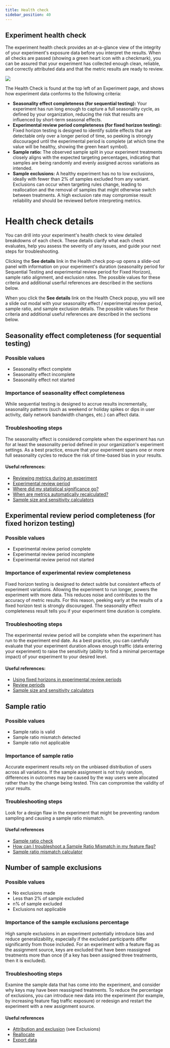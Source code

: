 ```yaml
---
title: Health check
sidebar_position: 40
---
```


## Experiment health check

The experiment health check provides an at-a-glance view of the integrity of your experiment's exposure data before you interpret the results. When all checks are passed (showing a green heart icon with a checkmark), you can be assured that your experiment has collected enough clean, reliable, and correctly attributed data and that the metric results are ready to review.

![](../../static/health-check.png)

The Health Check is found at the top left of an Experiment page, and shows how experiment data conforms to the following criteria:
* **Seasonality effect completeness (for sequential testing):** Your experiment has run long enough to capture a full seasonality cycle, as defined by your organization, reducing the risk that results are influenced by short-term seasonal effects.
* **Experimental review period completeness (for fixed horizon testing):** Fixed horizon testing is designed to identify subtle effects that are detectable only over a longer period of time, so peeking is strongly discouraged until the experimental period is complete (at which time the value will be healthy, showing the green heart symbol).
* **Sample ratio:** The observed sample split in your experiment treatments closely aligns with the expected targeting percentages, indicating that samples are being randomly and evenly assigned across variations as intended.
* **Sample exclusions:** A healthy experiment has no to low exclusions, ideally with fewer than 2% of samples  excluded from any variant. Exclusions can occur when targeting rules change, leading to reallocation and the removal of samples that might otherwise switch between treatments. A high exclusion rate may compromise result reliability and should be reviewed before interpreting metrics.

# Health check details

You can drill into your experiment's health check to view detailed breakdowns of each check. These details clarify what each check evaluates, help you assess the severity of any issues, and guide your next steps for troubleshooting. 

Clicking the **See details** link in the Health check pop-up opens a slide-out panel with information on your experiment's duration (seasonality period for Sequential Testing and experimental review period for Fixed Horizon), sample ratio alignment, and exclusion rates. The possible values for these criteria and additional userful references are described in the sections below.

When you click the **See details** link on the Health Check popup, you will see a slide out modal with your seasonality effect / experimental review period, sample ratio, and sample exclusion details. The possible values for these criteria and additional useful references are described in the sections below.

## Seasonality effect completeness (for sequential testing)

### Possible values

* Seasonality effect complete 
* Seasonality effect incomplete  
* Seasonality effect not started
 
### Importance of seasonality effect completeness

While sequential testing is designed to accrue results incrementally, seasonality patterns (such as weekend or holiday spikes or dips in user activity, daily network bandwidth changes, etc.) can affect data. 

### Troubleshooting steps

The seasonality effect is considered complete when the experiment has run for at least the seasonality period defined in your organization's experiment settings. As a best practice, ensure that your experiment spans one or more full seasonality cycles to reduce the risk of time-based bias in your results.

#### Useful references:
* [Reviewing metrics during an experiment](https://help.split.io/hc/en-us/articles/360021867572-Reviewing-metrics-during-an-experiment)
* [Experimental review period](/docs/feature-management-experimentation/experimentation/setup/experiment-settings#experimental-review-period)
* [Where did my statistical significance go?](/docs/feature-management-experimentation/release-monitoring/metrics/statistical-significance/#troubleshooting)
* [When are metrics automatically recalculated?](/docs/feature-management-experimentation/experimentation/experiment-results/viewing-experiment-results/metric-calculation-schedule/#when-are-metric-cards-updated)
* [Sample size and sensitivity calculators](/docs/feature-management-experimentation/experimentation/key-concepts/sample-size-calculator/)

## Experimental review period completeness (for fixed horizon testing)

### Possible values

* Experimental review period complete
* Experimental review period incomplete
* Experimental review period not started

### Importance of experimental review completeness

Fixed horizon testing is designed to detect subtle but consistent effects of experiment variations. Allowing the experiment to run longer, powers the experiment with more data. This reduces noise and contributes to the accuracy of metric results. For this reason, peeking early at the results of a fixed horizon test is strongly discouraged. The seasonality effect completeness result tells you if your experiment time duration is complete.

### Troubleshooting steps

The experimental review period will be complete when the experiment has run to the experiment end date. As a best practice, you can carefully evaluate that your experiment duration allows enough traffic (data entering your experiment) to raise the sensitivity (ability to find a minimal percentage impact) of your experiment to your desired level.

#### Useful references:
* [Using fixed horizons in experimental review periods](/docs/feature-management-experimentation/experimentation/setup/experiment-settings#using-fixed-horizons-in-experimental-review-periods)
* [Review periods](/docs/feature-management-experimentation/experimentation/experiment-results/viewing-experiment-results/metric-calculation-schedule/)
* [Sample size and sensitivity calculators](/docs/feature-management-experimentation/experimentation/key-concepts/sample-size-calculator/)

## Sample ratio

### Possible values

* Sample ratio is valid
* Sample ratio mismatch detected
* Sample ratio not applicable

### Importance of sample ratio

Accurate experiment results rely on the unbiased distribution of users across all variations. If the sample assignment is not truly random, differences in outcomes may be caused by the way users were allocated rather than by the change being tested. This can compromise the validity of your results.

### Troubleshooting steps

Look for a design flaw in the experiment that might be preventing random sampling and causing a sample ratio mismatch.

#### Useful references
* [Sample ratio check](/docs/feature-management-experimentation/experimentation/experiment-results/analyzing-experiment-results/sample-ratio-check/)
* [How can I troubleshoot a Sample Ratio Mismatch in my feature flag?](https://help.split.io/hc/en-us/articles/360019981952-Sample-ratio-mismatch-check)
* [Sample ratio mismatch calculator](https://help.split.io/hc/en-us/articles/360044715132-Sample-ratio-mismatch-calculator)

## Number of sample exclusions

### Possible values
* No exclusions made
* Less than 2% of sample excluded
* n% of sample excluded
* Exclusions not applicable

### Importance of the sample exclusions percentage

High sample exclusions in an experiment potentially introduce bias and reduce generalizability, especially if the excluded participants differ significantly from those included. For an experiment with a feature flag as the assignment source, keys are excluded that have been reassigned treatments more than once (if a key has been assigned three treatments, then it is excluded).

### Troubleshooting steps

Examine the sample data that has come into the experiment, and consider why keys may have been reassigned treatments. To reduce the percentage of exclusions, you can introduce new data into the experiment (for example, by increasing feature flag traffic exposure) or redesign and restart the experiment with a new assignment source.

#### Useful references
* [Attribution and exclusion](/docs/feature-management-experimentation/experimentation/experiment-results/analyzing-experiment-results/attribution-and-exclusion/#potential-complications) (see Exclusions)
* [Reallocate](/docs/feature-management-experimentation/feature-management/manage-flags/reallocate-traffic)
* [Export data](/docs/feature-management-experimentation/feature-management/monitoring-analysis/export-data/)
